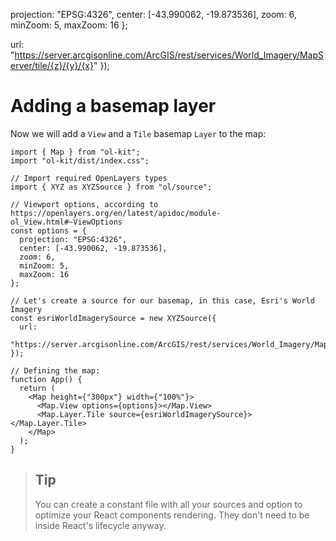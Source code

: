 
  projection: "EPSG:4326",
  center: [-43.990062, -19.873536],
  zoom: 6,
  minZoom: 5,
  maxZoom: 16
};

  url:
    "https://server.arcgisonline.com/ArcGIS/rest/services/World_Imagery/MapServer/tile/{z}/{y}/{x}"
});

<Meta title="Examples/Map/Adding a basemap layer" component={Map} />

# Adding a basemap layer

Now we will add a `View` and a `Tile` basemap `Layer` to the map:

```tsx
import { Map } from "ol-kit";
import "ol-kit/dist/index.css";

// Import required OpenLayers types
import { XYZ as XYZSource } from "ol/source";

// Viewport options, according to https://openlayers.org/en/latest/apidoc/module-ol_View.html#~ViewOptions
const options = {
  projection: "EPSG:4326",
  center: [-43.990062, -19.873536],
  zoom: 6,
  minZoom: 5,
  maxZoom: 16
};

// Let's create a source for our basemap, in this case, Esri's World Imagery
const esriWorldImagerySource = new XYZSource({
  url:
    "https://server.arcgisonline.com/ArcGIS/rest/services/World_Imagery/MapServer/tile/{z}/{y}/{x}"
});

// Defining the map:
function App() {
  return (
    <Map height={"300px"} width={"100%"}>
      <Map.View options={options}></Map.View>
      <Map.Layer.Tile source={esriWorldImagerySource}></Map.Layer.Tile>
    </Map>
  );
}
```

> ## Tip
>
> You can create a constant file with all your sources and option to optimize your React components rendering. They don't need to be inside React's lifecycle anyway.

<Story name="Adding a basemap layer">
  <Map height={"300px"} width={"100%"}>
    <Map.View options={options} />
    <Map.Layer.Tile source={esriWorldImagerySource} />
  </Map>
</Story>
